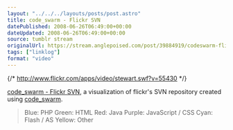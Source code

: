 ```yaml
---
layout: "../../../layouts/posts/post.astro"
title: code_swarm - Flickr SVN
datePublished: 2008-06-26T06:49:00+00:00
dateUpdated: 2008-06-26T06:49:00+00:00
source: tumblr stream
originalUrl: https://stream.anglepoised.com/post/39884919/codeswarm-flickr-svn-a-visualization-of
tags: ["linklog"]
format: "video"
---
```


{/* http://www.flickr.com/apps/video/stewart.swf?v=55430 */}

[code_swarm - Flickr SVN][1], a visualization of flickr's SVN repository created using [code_swarm][2].

> Blue: PHP
> Green: HTML
> Red: Java
> Purple: JavaScript / CSS
> Cyan: Flash / AS
> Yellow: Other

[1]: http://www.flickr.com/photos/bees/2611175163/
[2]: http://vis.cs.ucdavis.edu/~ogawa/codeswarm/
